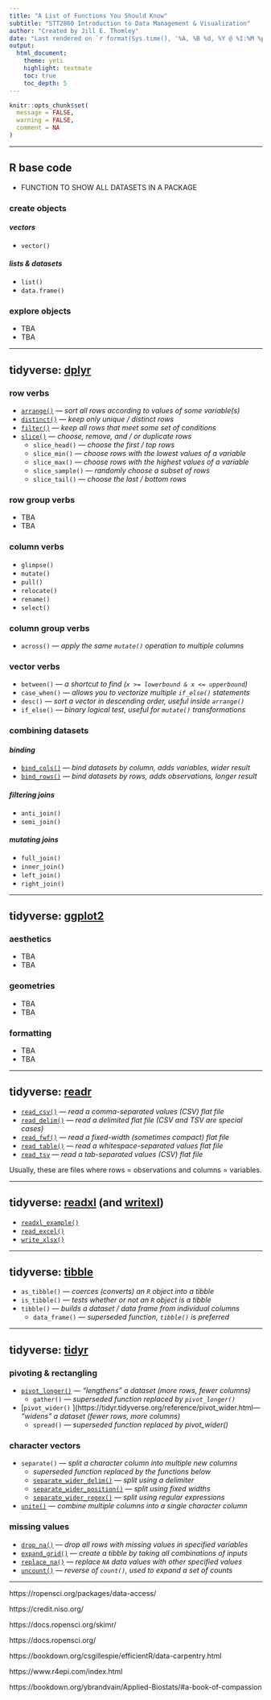 ```yaml
---
title: "A List of Functions You Should Know"
subtitle: "STT2860 Introduction to Data Management & Visualization"
author: "Created by Jill E. Thomley"
date: "Last rendered on `r format(Sys.time(), '%A, %B %d, %Y @ %I:%M %p')`"
output: 
  html_document: 
    theme: yeti
    highlight: textmate
    toc: true
    toc_depth: 5
---
```


```r
knitr::opts_chunk$set(
  message = FALSE,
  warning = FALSE,
  comment = NA
)
```

<hr>
## R base code


* FUNCTION TO SHOW ALL DATASETS IN A PACKAGE

### create objects

#### *vectors*

* `vector()`

#### *lists & datasets*

* `list()`
* `data.frame()`

### explore objects

* TBA
* TBA

<hr>
## tidyverse: [dplyr](https://dplyr.tidyverse.org/)

### row verbs

* [`arrange()`](https://dplyr.tidyverse.org/reference/arrange.html) --- *sort all rows according to values of some variable(s)*
* [`distinct()`](https://dplyr.tidyverse.org/reference/distinct.html) --- *keep only unique / distinct rows*
* [`filter()`](https://dplyr.tidyverse.org/reference/filter.html) --- *keep all rows that meet some set of conditions*
* [`slice()`](https://dplyr.tidyverse.org/reference/slice.html) --- *choose, remove, and / or duplicate rows*
   * `slice_head()` --- *choose the first / top rows*
   * `slice_min()` --- *choose rows with the lowest values of a variable*
   * `slice_max()` --- *choose rows with the highest values of a variable*
   * `slice_sample()` --- *randomly choose a subset of rows*
   * `slice_tail()` --- *choose the last / bottom rows*

### row group verbs

* TBA
* TBA

### column verbs

* `glimpse()`
* `mutate()`
* `pull()`
* `relocate()`
* `rename()`
* `select()`

### column group verbs

* `across()` --- *apply the same `mutate()` operation  to multiple columns*

### vector verbs

* `between()` --- *a shortcut to find (`x >= lowerbound & x <= upperbound`)*
* `case_when()` --- *allows you to vectorize multiple `if_else()` statements*
* `desc()` --- *sort a vector in descending order, useful inside `arrange()`*
* `if_else()` --- *binary logical test, useful for `mutate()` transformations*

### combining datasets

#### *binding*

* [`bind_cols()`](https://dplyr.tidyverse.org/reference/bind_cols.html) --- *bind datasets by column, adds variables, wider result*
* [`bind_rows()`](https://dplyr.tidyverse.org/reference/bind_rows.html) --- *bind datasets by rows, adds observations, longer result*

#### *filtering joins*

* `anti_join()` 
* `semi_join()`

#### *mutating joins*

* `full_join()`
* `inner_join()`
* `left_join()`
* `right_join()`

<hr>
## tidyverse: [ggplot2](https://ggplot2.tidyverse.org/)

### aesthetics

* TBA
* TBA

### geometries

* TBA
* TBA

### formatting

* TBA
* TBA

<hr>
## tidyverse: [readr](https://readr.tidyverse.org/)

* [`read_csv()`](https://readr.tidyverse.org/reference/read_delim.html) --- *read a comma-separated values (CSV) flat file*
* [`read_delim()`](https://readr.tidyverse.org/reference/read_delim.html) --- *read a delimited flat file (CSV and TSV are special cases)*
* [`read_fwf()`](https://readr.tidyverse.org/reference/read_fwf.html) --- *read a fixed-width (sometimes compact) flat file*
* [`read_table()`](https://readr.tidyverse.org/reference/read_table.html) --- *read a whitespace-separated values flat file*
* [`read_tsv`](https://readr.tidyverse.org/reference/read_delim.html) --- *read a tab-separated values (CSV) flat file*

Usually, these are files where rows = observations and columns = variables.

<hr>
## tidyverse: [readxl](https://readxl.tidyverse.org/) (and [writexl](https://docs.ropensci.org/writexl/))

* [`readxl_example()`](https://readxl.tidyverse.org/reference/readxl_example.html)
* [`read_excel()`](https://readxl.tidyverse.org/reference/read_excel.html)
* [`write_xlsx()`](https://docs.ropensci.org/writexl/reference/write_xlsx.html)

<hr>
## tidyverse: [tibble](https://tibble.tidyverse.org/)

* `as_tibble()` --- *coerces (converts) an `R` object into a tibble*
* `is_tibble()` --- *tests whether or not an `R` object is a tibble*
* `tibble()` --- *builds a dataset / data frame from individual columns*
   * `data_frame()` --- *superseded function, `tibble()` is preferred*

<hr>
## tidyverse: [tidyr](https://tidyr.tidyverse.org/)

### pivoting & rectangling

* [`pivot_longer()`](https://tidyr.tidyverse.org/reference/pivot_longer.html) --- *"lengthens" a dataset (more rows, fewer columns)*
   * `gather()` --- *superseded function replaced by `pivot_longer()`*
* [`pivot_wider()` ](https://tidyr.tidyverse.org/reference/pivot_wider.html--- *"widens" a dataset (fewer rows, more columns)*
   * `spread()` --- *superseded function replaced by pivot_wider()*

### character vectors

* `separate()` --- *split a character column into multiple new columns*
   * *superseded function replaced by the functions below*
   * [`separate_wider_delim()`](https://tidyr.tidyverse.org/reference/separate_wider_delim.html) --- *split using a delimiter*
   * [`separate_wider_position()`](https://tidyr.tidyverse.org/reference/separate_wider_delim.html) --- *split using fixed widths*
   * [`separate_wider_regex()`](https://tidyr.tidyverse.org/reference/separate_wider_delim.html) --- *split using regular expressions*
* [`unite()`](https://tidyr.tidyverse.org/reference/unite.html) --- *combine multiple columns into a single character column*

### missing values

* [`drop_na()`](https://tidyr.tidyverse.org/reference/drop_na.html) --- *drop all rows with missing values in specified variables*
* [`expand_grid()`](https://tidyr.tidyverse.org/reference/expand_grid.html) --- *create a tibble by taking all combinations of inputs*
* [`replace_na()`](https://tidyr.tidyverse.org/reference/replace_na.html) --- *replace `NA` data values with other specified values*
* [`uncount()`](https://tidyr.tidyverse.org/reference/uncount.html) --- *reverse of `count()`, used to expand a set of counts*

<hr>

https://ropensci.org/packages/data-access/

https://credit.niso.org/ 

https://docs.ropensci.org/skimr/

https://docs.ropensci.org/

https://bookdown.org/csgillespie/efficientR/data-carpentry.html

https://www.r4epi.com/index.html

https://bookdown.org/ybrandvain/Applied-Biostats/#a-book-of-compassion


